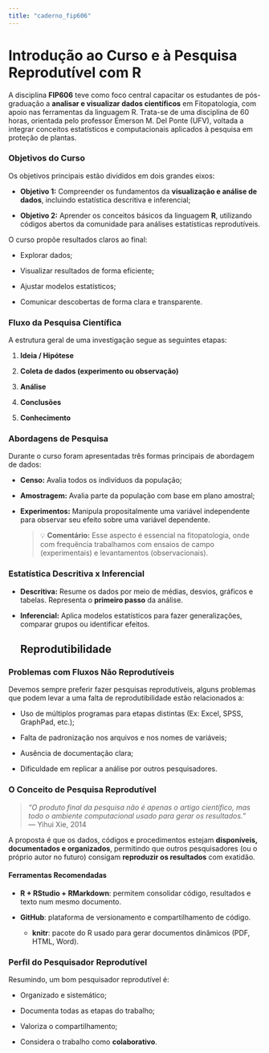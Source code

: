 ```yaml
---
title: "caderno_fip606"
---
```


# Introdução ao Curso e à Pesquisa Reprodutível com R

A disciplina **FIP606** teve como foco central capacitar os estudantes de pós-graduação a **analisar e visualizar dados científicos** em Fitopatologia, com apoio nas ferramentas da linguagem R. Trata-se de uma disciplina de 60 horas, orientada pelo professor Emerson M. Del Ponte (UFV), voltada a integrar conceitos estatísticos e computacionais aplicados à pesquisa em proteção de plantas.

### Objetivos do Curso

Os objetivos principais estão divididos em dois grandes eixos:

-   **Objetivo 1:** Compreender os fundamentos da **visualização e análise de dados**, incluindo estatística descritiva e inferencial;

-   **Objetivo 2:** Aprender os conceitos básicos da linguagem **R**, utilizando códigos abertos da comunidade para análises estatísticas reprodutíveis.

O curso propõe resultados claros ao final:

-   Explorar dados;

-   Visualizar resultados de forma eficiente;

-   Ajustar modelos estatísticos;

-   Comunicar descobertas de forma clara e transparente.

### Fluxo da Pesquisa Científica

A estrutura geral de uma investigação segue as seguintes etapas:

1.  **Ideia / Hipótese**

2.  **Coleta de dados (experimento ou observação)**

3.  **Análise**

4.  **Conclusões**

5.  **Conhecimento**

### Abordagens de Pesquisa

Durante o curso foram apresentadas três formas principais de abordagem de dados:

-   **Censo:** Avalia todos os indivíduos da população;

-   **Amostragem:** Avalia parte da população com base em plano amostral;

-   **Experimentos:** Manipula propositalmente uma variável independente para observar seu efeito sobre uma variável dependente.

    <div>

    > 💡 **Comentário:** Esse aspecto é essencial na fitopatologia, onde com frequência trabalhamos com ensaios de campo (experimentais) e levantamentos (observacionais).

    </div>

### Estatística Descritiva x Inferencial

-   **Descritiva:** Resume os dados por meio de médias, desvios, gráficos e tabelas. Representa o **primeiro passo** da análise.

-   **Inferencial:** Aplica modelos estatísticos para fazer generalizações, comparar grupos ou identificar efeitos.

    ## Reprodutibilidade

### Problemas com Fluxos Não Reprodutíveis

Devemos sempre preferir fazer pesquisas reprodutíveis, alguns problemas que podem levar a uma falta de reprodutibilidade estão relacionados a:

-   Uso de múltiplos programas para etapas distintas (Ex: Excel, SPSS, GraphPad, etc.);

-   Falta de padronização nos arquivos e nos nomes de variáveis;

-   Ausência de documentação clara;

-   Dificuldade em replicar a análise por outros pesquisadores.

### O Conceito de Pesquisa Reprodutível

> *“O produto final da pesquisa não é apenas o artigo científico, mas todo o ambiente computacional usado para gerar os resultados.”*\
> — Yihui Xie, 2014

A proposta é que os dados, códigos e procedimentos estejam **disponíveis, documentados e organizados**, permitindo que outros pesquisadores (ou o próprio autor no futuro) consigam **reproduzir os resultados** com exatidão.

#### Ferramentas Recomendadas

-   **R + RStudio + RMarkdown**: permitem consolidar código, resultados e texto num mesmo documento.

-   **GitHub**: plataforma de versionamento e compartilhamento de código.

    -   **knitr**: pacote do R usado para gerar documentos dinâmicos (PDF, HTML, Word).

### Perfil do Pesquisador Reprodutível

Resumindo, um bom pesquisador reprodutível é:

-   Organizado e sistemático;

-   Documenta todas as etapas do trabalho;

-   Valoriza o compartilhamento;

-   Considera o trabalho como **colaborativo**.
